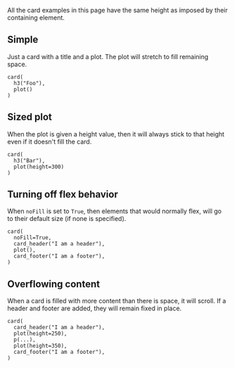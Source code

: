 
<Meta of={CardStories} />

All the card examples in this page have the same height as imposed by their containing element.

## Simple

Just a card with a title and a plot. The plot will stretch to fill remaining space.

```
card(
  h3("Foo"),
  plot()
)
```

<Story of={CardStories.primary} />

## Sized plot

When the plot is given a height value, then it will always stick to that height even if it doesn't fill the card.

```
card(
  h3("Bar"),
  plot(height=300)
)
```

<Story of={CardStories.b} />

## Turning off flex behavior

When `noFill` is set to `True`, then elements that would normally flex, will go to their default size (if none is specified).

```
card(
  noFill=True,
  card_header("I am a header"),
  plot(),
  card_footer("I am a footer"),
)
```

<Story of={CardStories.c} />

## Overflowing content

When a card is filled with more content than there is space, it will scroll. If a header and footer are added, they will remain fixed in place.

```
card(
  card_header("I am a header"),
  plot(height=250),
  p(...),
  plot(height=350),
  card_footer("I am a footer"),
)
```

<Story of={CardStories.d} />
